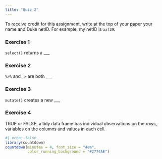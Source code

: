 ```yaml
---
title: "Quiz 2"
---
```


To receive credit for this assignment, write at the top of your paper your name and Duke netID. For example, my netID is `aaf29`.

### Exercise 1

`select()` returns a ___

### Exercise 2

`%>%` and `|>` are both ___

### Exercise 3

`mutate()` creates a new ___

### Exercise 4

TRUE or FALSE: a tidy data frame has individual observations on the rows, variables on the columns and values in each cell.

```r
#| echo: false
library(countdown)
countdown(minutes = 4, font_size = "4em",
          color_running_background = "#2774AE")
```